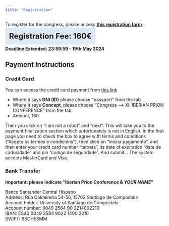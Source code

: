 ```yaml
---
title: "Registration"
---
```


To register for the congress, please access [**this registration form**](https://docs.google.com/forms/d/e/1FAIpQLSezvTsL-kR1efQFeVp0Bk3UNlLhD5CL07A5UGiEeI3wkVC-OA/viewform).
```{=html}
<style>
  .cubicolo {
    border: #0000ff;
    /* display: flex; */
    align-items: center;
    background-color: #dde9f3;
    border-radius: 5px;
    padding: 12px;
    font-size: 24px;
  }
  .muoviti {
    border: #0000ff;
    align-items: center;
    /* background-color: #dde9f3; */
    border-radius: 5px;
    padding: 9px;
    font-size: 18px;
  }
</style>

<strong class='cubicolo'>Registration Fee: 160€</strong>
<br>
<br>
<strong>Deadline Extended: 23:59:59 - 19th May 2024</strong>
```
## Payment Instructions
### Credit Card
You can access the credit card payment from [this link](https://matricula.usc.es/autoliquidacions/Frm_Economica_Autoliquidaciones.asp?lang=10)

- Where it says **DNI (ID)** please choose "passport" from the tab
- Where it says **Concept**, please choose "Congress --> XII IBERIAN PRION CONFERENCE" from the tab.
- Amount, 160

Then you click on "I am not a robot" and "next".
This will take you to the payment finalization section which unfortunately is not in English. In the first page you need to check the box to agree with terms and conditions ("Acepto os termos e condicións"), then click on "iniciar pagamento", and then enter your credit card number "tarxeta", its date of expiration "data de caducidade" and pin "codigo de seguridade". And submit...
The system accepts MasterCard and Visa.

### Bank Transfer
<strong>Important: please indicate "Iberian Prion Conference & *YOUR NAME*"</strong>
<p>Banco Santander Central Hispano<br>
Address: Rúa Caldeirería 54-56, 15703 Santiago de Compostela<br>
Account holder: University of Santiago de Compostela<br>
Account number: 0049 2584 90 2214002210<br>
IBAN: ES40 0049 2584 9022 1400 2210<br>
SWIFT: BSCHESMM</p>

```{=html}
<style>
  .carosello-prionico{
    gap: 10px;
  }

  .carosello-prionico img {
    height: 300px;
  }
</style>

<div id="randomizzazione-prionica" class="carosello-prionico"></div>

<script>
  //Add images to poster.qmd with style='display: none;' so quarto will load them
  var images = [
    "figures/fig4.jpg",
    "figures/fig5.jpg",
    "figures/prion_fig2.jpg",
    "figures/prion_fig1.jpg",
    "figures/prion_fig3.jpg"
  ];
  var randomImage = images[Math.floor(Math.random() * images.length)];
  var imgElement = document.createElement('img');
  imgElement.src = randomImage;
  document.getElementById('randomizzazione-prionica').appendChild(imgElement);
</script>
```